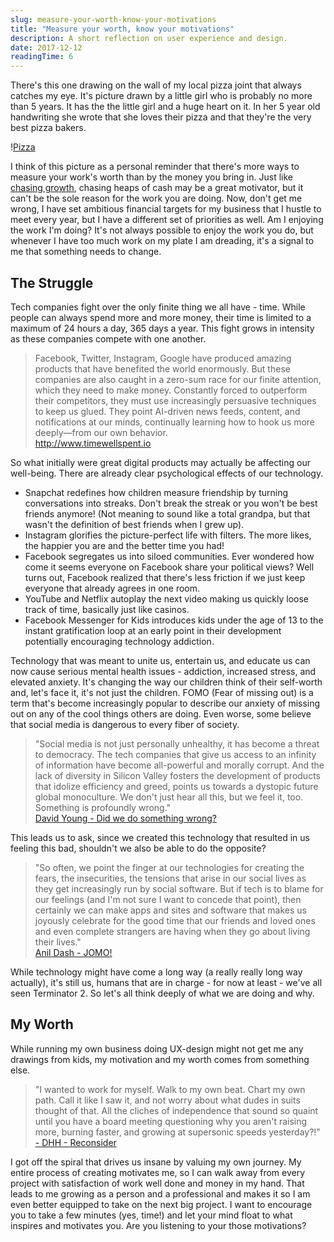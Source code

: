 ```yaml
---
slug: measure-your-worth-know-your-motivations
title: "Measure your worth, know your motivations"
description: A short reflection on user experience and design.
date: 2017-12-12
readingTime: 6
---
```


There's this one drawing on the wall of my local pizza joint that always catches my eye. It's picture drawn by a little girl who is probably no more than 5 years. It has the the little girl and a huge heart on it. In her 5 year old handwriting she wrote that she loves their pizza and that they're the very best pizza bakers.

!<a href="/images/articles/pizza.webp">Pizza</a>

I think of this picture as a personal reminder that there's more ways to measure your work's worth than by the money you bring in.  Just like <a href="https://antonsten.com/chasinggrowth/">chasing growth</a>, chasing heaps of cash may be a great motivator, but it can't be the sole reason for the work you are doing. Now, don't get me wrong, I have set ambitious financial targets for my business that I hustle to meet every year, but I have a different set of priorities as well. Am I enjoying the work I'm doing? It's not always possible to enjoy the work you do, but whenever I have too much work on my plate I am dreading, it's a signal to me that something needs to change.


## The Struggle
Tech companies fight over the only finite thing we all have - time. While people can always spend more and more money, their time is limited to a maximum of 24 hours a day, 365 days a year. This fight grows in intensity as these companies compete with one another.

>Facebook, Twitter, Instagram, Google have produced amazing products that have benefited the world enormously. But these companies are also caught in a zero-sum race for our finite attention, which they need to make money. Constantly forced to outperform their competitors, they must use increasingly persuasive techniques to keep us glued. They point AI-driven news feeds, content, and notifications at our minds, continually learning how to hook us more deeply—from our own behavior.<br />
<a href="http://www.timewellspent.io">http://www.timewellspent.io</a>

So what initially were great digital products may actually be affecting our well-being. There are already clear psychological effects of our technology.

- Snapchat redefines how children measure friendship by turning conversations into streaks. Don't break the streak or you won't be best friends anymore! (Not meaning to sound like a total grandpa, but that wasn't the definition of best friends when I grew up).
- Instagram glorifies the picture-perfect life with filters. The more likes, the happier you are and the better time you had!
- Facebook segregates us into siloed communities. Ever wondered how come it seems everyone on Facebook share your political views? Well turns out, Facebook realized that there's less friction if we just keep everyone that already agrees in one room.
- YouTube and Netflix autoplay the next video making us quickly loose track of time, basically just like casinos.
- Facebook Messenger for Kids introduces kids under the age of 13 to the instant gratification loop at an early point in their development potentially encouraging technology addiction.

Technology that was meant to unite us, entertain us, and educate us can now cause serious mental health issues - addiction, increased stress, and elevated anxiety. It's changing the way our children think of their self-worth and, let's face it, it's not just the children. FOMO (Fear of missing out) is a term that's become increasingly popular to describe our anxiety of missing out on any of the cool things others are doing. Even worse, some believe that social media is dangerous to every fiber of society.

>"Social media is not just personally unhealthy, it has become a threat to democracy. The tech companies that give us access to an infinity of information have become all-powerful and morally corrupt. And the lack of diversity in Silicon Valley fosters the development of products that idolize efficiency and greed, points us towards a dystopic future global monoculture. We don't just hear all this, but we feel it, too. Something is profoundly wrong."<br />
<a href="https://medium.com/inventing-interactive/did-we-do-something-wrong-9631694429ca">David Young -  Did we do something wrong?</a>

This leads us to ask, since we created this technology that resulted in us feeling this bad, shouldn't we also be able to do the opposite?

>"So often, we point the finger at our technologies for creating the fears, the insecurities, the tensions that arise in our social lives as they get increasingly run by social software. But if tech is to blame for our feelings (and I'm not sure I want to concede that point), then certainly we can make apps and sites and software that makes us joyously celebrate for the good time that our friends and loved ones and even complete strangers are having when they go about living their lives."<br />
<a href="http://anildash.com/2012/07/jomo.html">Anil Dash - JOMO!</a>

While technology might have come a long way (a really really long way actually), it's still us, humans that are in charge - for now at least - we've all seen Terminator 2. So let's all think deeply of what we are doing and why.

## My Worth
While running my own business doing UX-design might not get me any drawings from kids, my motivation and my worth comes from something else.

>"I wanted to work for myself. Walk to my own beat. Chart my own path. Call it like I saw it, and not worry about what dudes in suits thought of that. All the cliches of independence that sound so quaint until you have a board meeting questioning why you aren't raising more, burning faster, and growing at supersonic speeds yesterday?!"<br />
<a href="https://m.signalvnoise.com/reconsider-41adf356857f">- DHH - Reconsider</a>

I got off the spiral that drives us insane by valuing my own journey. My entire process of creating motivates me, so I can walk away from every project with satisfaction of work well done and money in my hand. That leads to me growing as a person and a professional and makes it so I am even better equipped to take on the next big project. I want to encourage you to take a few minutes (yes, time!) and let your mind float to what inspires and motivates you. Are you listening to your those motivations?